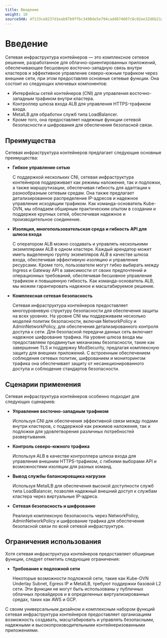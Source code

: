 ```yaml
---
title: Введение
weight: 10
sourceSHA: 4f133ce8237d1eab97b9ffbc3498de5e794cadd674607c8c02ee32d6b21a5759
---
```


# Введение

Сетевая инфраструктура контейнеров — это комплексное сетевое решение, разработанное для облачно-ориентированных приложений, обеспечивающее бесшовную восточно-западную связь внутри кластеров и эффективное управление северо-южным трафиком через внешние сети, при этом предоставляя основные сетевые функции. Она состоит из следующих ключевых компонентов:

- Интерфейсы сетей контейнеров (CNI) для управления восточно-западным трафиком внутри кластера.
- Контроллер шлюза входа ALB для управления HTTPS-трафиком входа.
- MetalLB для обработки служб типа LoadBalancer.
- Кроме того, она предоставляет надежные функции сетевой безопасности и шифрования для обеспечения безопасной связи.

## Преимущества

Сетевая инфраструктура контейнеров предлагает следующие основные преимущества:

- **Гибкое управление сетью**

  С поддержкой нескольких CNI, сетевая инфраструктура контейнеров поддерживает как режимы наложения, так и подложки, а также маршрутизации, обеспечивая гибкость для адаптации к разнообразным сетевым средам. Она также предлагает детализированное распределение IP-адресов и надежное управление исходящим трафиком. Как команда-основатель Kube-OVN, мы обладаем обширным практическим опытом в создании и поддержке крупных сетей, обеспечивая надежное и производительное соединение.

- **Изоляция, многопользовательская среда и гибкость API для шлюза входа**

  С оператором ALB можно создавать и управлять несколькими экземплярами ALB в одном кластере. Каждый арендатор может иметь выделенную группу экземпляров ALB в качестве шлюза входа, обеспечивая эффективную изоляцию и управление ресурсами. Кроме того, пользователи могут гибко выбирать между Ingress и Gateway API в зависимости от своих предпочтений и операционных требований, обеспечивая бесшовное управление трафиком и повышенную гибкость. Как команда-основатель ALB, мы можем гарантировать надежное и масштабируемое решение.

- **Комплексная сетевая безопасность**

  Сетевая инфраструктура контейнеров предоставляет многоуровневую структуру безопасности для обеспечения защиты на всех уровнях. На уровне CNI мы поддерживаем несколько моделей политик безопасности, включая NetworkPolicy и AdminNetworkPolicy, для обеспечения детализированного контроля доступа к сети. Для безопасной передачи данных сеть включает надежное шифрование трафика. На уровне шлюза входа мы предоставляем продвинутые механизмы безопасности, такие как завершение TLS и поддержку ModSecurity, предлагая комплексную защиту для внешних приложений. С встроенным обеспечением соблюдения сетевых политик, шифрованием и мониторингом трафика она обеспечивает защиту от несанкционированного доступа и соблюдение стандартов безопасности.

## Сценарии применения

Сетевая инфраструктура контейнеров особенно подходит для следующих сценариев:

- **Управление восточно-западным трафиком**

  Используя CNI для обеспечения эффективной связи между подами внутри кластеров, с поддержкой как режимов наложения, так и подложки для удовлетворения различных потребностей развертывания.

- **Контроль северо-южного трафика**

  Используя ALB в качестве контроллера шлюза входа для управления внешним HTTPS-трафиком, с гибкими выборами API и возможностями изоляции для разных команд.

- **Вывод службы балансировщика нагрузки**

  Используя MetalLB для обеспечения высокой доступности служб типа LoadBalancer, позволяя надежный внешний доступ к службам кластера через виртуальные IP-адреса.

- **Сетевая безопасность и шифрование**

  Реализуя комплексную безопасность через NetworkPolicy, AdminNetworkPolicy и шифрование трафика для обеспечения безопасной связи по всей сетевой инфраструктуре.

## Ограничения использования

Хотя сетевая инфраструктура контейнеров предоставляет обширные функции, следует отметить следующие ограничения:

- **Требование к подложной сети**

  Некоторые возможности подложной сети, такие как Kube-OVN Underlay Subnet, Egress IP и MetalLB, требуют поддержки базовой L2 сети. Эти функции не могут быть использованы у публичных облачных провайдеров и в определенных виртуализированных средах, таких как AWS и GCP.

С своим универсальным дизайном и комплексным набором функций сетевая инфраструктура контейнеров предоставляет организациям возможность создавать, масштабировать и управлять безопасными, надежными и высокопроизводительными контейнеризованными приложениями.
